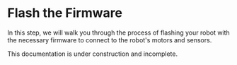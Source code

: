
# Flash the Firmware

In this step, we will walk you through the process of flashing your robot with the necessary firmware to connect to the robot's motors and sensors.

<Callout type="warning" emoji="⚠️">
  This documentation is under construction and incomplete.
</Callout>
